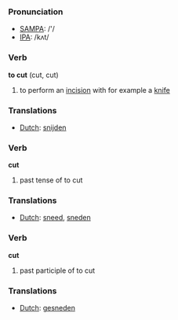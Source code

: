=== Pronunciation ===
*[[w:SAMPA|SAMPA]]: /'/
*[[w:IPA|IPA]]: /kʌt/

=== Verb ===

'''to cut''' (cut, cut)

# to perform an [[incision]] with for example a [[knife]]

=== Translations ===
*[[Dutch]]: [[snijden]]

=== Verb ===

'''cut'''

# past tense of to cut

=== Translations ===
*[[Dutch]]: [[sneed]], [[sneden]]

=== Verb ===

'''cut'''

# past participle of to cut

=== Translations ===
*[[Dutch]]: [[gesneden]]